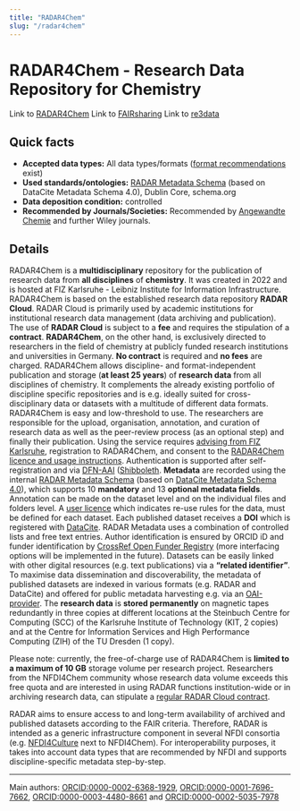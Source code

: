 ```yaml
---
title: "RADAR4Chem"
slug: "/radar4chem"
---
```



# RADAR4Chem - Research Data Repository for Chemistry

Link to [RADAR4Chem](https://radar4chem.radar-service.eu/)
Link to [FAIRsharing](https://doi.org/10.25504/FAIRsharing.3b3157)
Link to [re3data](http://doi.org/10.17616/R31NJNAY)


## Quick facts

-   **Accepted data types:** All data types/formats ([format recommendations](https://radar.products.fiz-karlsruhe.de/en/radarabout/dateiformate) exist)
-   **Used standards/ontologies:** [RADAR Metadata Schema](https://radar.products.fiz-karlsruhe.de/en/radarfeatures/radar-metadatenschema) (based on DataCite Metadata Schema 4.0), Dublin Core, schema.org
-   **Data deposition condition:** controlled
-   **Recommended by Journals/Societies:** Recommended by [Angewandte Chemie](https://onlinelibrary.wiley.com/page/journal/15213773/homepage/notice-to-authors#sectFDataDeposition) and further Wiley journals.

## Details 

RADAR4Chem is a **multidisciplinary** repository for the publication of research data from **all disciplines** of **chemistry**. It was created in 2022 and is hosted at FIZ Karlsruhe - Leibniz Institute for Information Infrastructure.  RADAR4Chem is based on the established research data repository **RADAR Cloud**. RADAR Cloud is primarily used by academic institutions for institutional research data management (data archiving and publication). The use of **RADAR Cloud** is subject to a **fee** and requires the stipulation of a **contract**.  **RADAR4Chem**, on the other hand, is exclusively directed to researchers in the field of chemistry at publicly funded research institutions and universities in Germany. **No contract** is required and **no fees** are charged. RADAR4Chem allows discipline- and format-independent publication and storage (**at least 25 years**) of **research data** from all disciplines of chemistry. It complements the already existing portfolio of discipline specific repositories and is e.g. ideally suited for cross-disciplinary data or datasets with a multitude of different data formats. RADAR4Chem is easy and low-threshold to use. The researchers are responsible for the upload, organisation, annotation, and curation of research data as well as the peer-review process (as an optional step) and finally their publication. Using the service requires [advising from FIZ Karlsruhe](https://www.nfdi4chem.de/index.php/2650-2/), registration to RADAR4Chem, and consent to the [RADAR4Chem licence and usage instructions](https://radar.products.fiz-karlsruhe.de/sites/default/files/radar/docs/terms/License_and_User_Instructions_for_Data_Providers_RADAR4Chem.pdf). Authentication is supported after self-registration and via [DFN-AAI](https://doku.tid.dfn.de/en:dfnaai:start) ([Shibboleth](https://www.incommon.org/software/shibboleth/). **Metadata** are recorded using the internal [RADAR Metadata Schema](https://radar.products.fiz-karlsruhe.de/en/radarfeatures/radar-metadatenschema) (based on [DataCite Metadata Schema 4.0](https://schema.datacite.org/)), which supports 10 **mandatory** and 13 **optional metadata fields**. Annotation can be made on the dataset level and on the individual files and folders level. A [user licence](https://radar.products.fiz-karlsruhe.de/en/radarfeatures/lizenzen-fuer-forschungsdaten) which indicates re-use rules for the data, must be defined for each dataset. Each published dataset receives a **DOI** which is registered with [DataCite](https://datacite.org/). RADAR Metadata uses a combination of controlled lists and free text entries. Author identification is ensured by ORCID iD and funder identification by [CrossRef Open Funder Registry](https://www.crossref.org/pdfs/about-funder-registry.pdf) (more interfacing options will be implemented in the future). Datasets can be easily linked with other digital resources (e.g. text publications) via a **“related identifier”**. To maximise data dissemination and discoverability, the metadata of published datasets are indexed in various formats (e.g. RADAR and DataCite) and offered for public metadata harvesting e.g. via an [OAI-provider](https://radar.products.fiz-karlsruhe.de/en/radarfeatures/radar-oai-provider). The **research data** is **stored permanently** on magnetic tapes redundantly in three copies at different locations at the Steinbuch Centre for Computing (SCC) of the Karlsruhe Institute of Technology (KIT, 2 copies) and at the Centre for Information Services and High Performance Computing (ZIH) of the TU Dresden (1 copy).

Please note: currently, the free-of-charge use of RADAR4Chem is **limited to a maximum of 10 GB** storage volume per research project. Researchers from the NFDI4Chem community whose research data volume exceeds this free quota and are interested in using RADAR functions institution-wide or in archiving research data, can stipulate a [regular RADAR Cloud contract](https://radar.products.fiz-karlsruhe.de/en/radaragreementsprices/vertraege-preise).

RADAR aims to ensure access to and long-term availability of archived and published datasets according to the FAIR criteria. Therefore, RADAR is intended as a generic infrastructure component in several NFDI consortia (e.g. [NFDI4Culture](https://nfdi4culture.de/de/aktuelles/nachrichten/radar4culture-neuer-service-fuer-kulturgueter.html) next to NFDI4Chem). For interoperability purposes, it takes into account data types that are recommended by NFDI and supports discipline-specific metadata step-by-step.

---

Main authors: [ORCID:0000-0002-6368-1929](https://orcid.org/0000-0002-6368-1929), [ORCID:0000-0001-7696-7662](https://orcid.org/0000-0001-7696-7662), [ORCID:0000-0003-4480-8661](https://orcid.org/0000-0003-4480-8661) and [ORCID:0000-0002-5035-7978](https://orcid.org/0000-0002-5035-7978)
